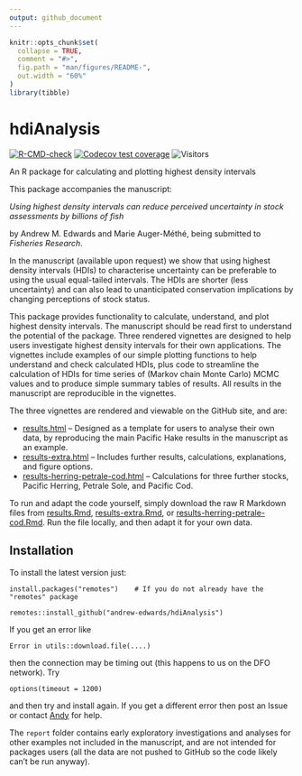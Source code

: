 ```yaml
---
output: github_document
---
```


<!-- README.md is generated from README.Rmd. Please edit that file.
Build with

# load_all()
rmarkdown::render("README.Rmd")

which builds the .html that can be viewed locally (but isn't pushed to GitHub;
GitHub uses README.md to make the page you see on GitHub). See pacea if want to
save figures.
-->

```r
knitr::opts_chunk$set(
  collapse = TRUE,
  comment = "#>",
  fig.path = "man/figures/README-",
  out.width = "60%"
)
library(tibble)
```

# hdiAnalysis

<!-- badges: start -->
[![R-CMD-check](https://github.com/andrew-edwards/hdiAnalysis/actions/workflows/R-CMD-check.yaml/badge.svg)](https://github.com/andrew-edwards/hdiAnalysis/actions/workflows/R-CMD-check.yaml)
[![Codecov test coverage](https://codecov.io/gh/andrew-edwards/hdiAnalysis/branch/main/graph/badge.svg)](https://app.codecov.io/gh/andrew-edwards/hdiAnalysis?branch=main)
![Visitors](https://api.visitorbadge.io/api/visitors?path=https%3A%2F%2Fgithub.com%2Fandrew-edwards%2FhdiAnalysis&label=VISITORS&countColor=%23263759&style=flat&labelStyle=lower)
<!-- badges: end -->

An R package for calculating and plotting highest density intervals

This package accompanies the manuscript:

*Using highest density intervals can reduce perceived uncertainty in
  stock assessments by billions of fish*

by Andrew M. Edwards and Marie Auger-Méthé, being submitted to
*Fisheries Research*.

In the manuscript (available upon request) we show that using highest density
intervals (HDIs) to characterise uncertainty can be preferable to using the usual
equal-tailed intervals. The HDIs are shorter (less uncertainty) and can also lead to
unanticipated conservation implications by changing perceptions of stock status.

This package provides functionality to calculate, understand, and plot highest
density intervals. The manuscript should be read first to understand the potential of the
package. Three rendered vignettes are designed to help users investigate
highest density intervals for their own applications. The vignettes include
examples of our simple plotting functions to help understand and
check calculated HDIs, plus code to streamline the calculation of HDIs for time
series of (Markov chain Monte Carlo) MCMC
values and to produce simple summary tables of results. All results in the
manuscript are reproducible in the vignettes.

The three vignettes are rendered and viewable on the GitHub site, and are:

* [results.html](http://htmlpreview.github.io/?https://github.com/andrew-edwards/hdiAnalysis/blob/main/vignettes/results.html)
  -- Designed as a template for users to analyse their own data, by reproducing
  the main Pacific Hake results in
  the manuscript as an example.
* [results-extra.html](http://htmlpreview.github.io/?https://github.com/andrew-edwards/hdiAnalysis/blob/main/vignettes/results-extra.html)
  -- Includes further results, calculations, explanations, and figure options.
* [results-herring-petrale-cod.html](http://htmlpreview.github.io/?https://github.com/andrew-edwards/hdiAnalysis/blob/main/vignettes/results-herring-petrale-cod.html)
  -- Calculations for three further stocks, Pacific Herring, Petrale Sole, and
  Pacific Cod.


To run and adapt the code yourself, simply download the raw R Markdown files
from
[results.Rmd](https://github.com/andrew-edwards/hdiAnalysis/blob/main/vignettes/results.Rmd),
[results-extra.Rmd](https://github.com/andrew-edwards/hdiAnalysis/blob/main/vignettes/results-extra.Rmd),
or
[results-herring-petrale-cod.Rmd](https://github.com/andrew-edwards/hdiAnalysis/blob/main/vignettes/results-herring-petrale-cod.Rmd).
Run the file locally, and then adapt it for your own data.

## Installation

To install the latest version just:

```
install.packages("remotes")    # If you do not already have the "remotes" package

remotes::install_github("andrew-edwards/hdiAnalysis")
```

If you get an error like
```
Error in utils::download.file(....)
```
then the connection may be timing out (this happens to us on the DFO network). Try

```
options(timeout = 1200)
```
and then try and install again. If you get a different error then post an Issue
or contact <a href="mailto:andrew.edwards@dfo-mpo.gc.ca">Andy</a> for help.

The `report` folder contains early exploratory investigations and analyses for
other examples not included in the manuscript, and are not intended for packages
users (all the data are not pushed to GitHub so the code likely can't be run
anyway).
